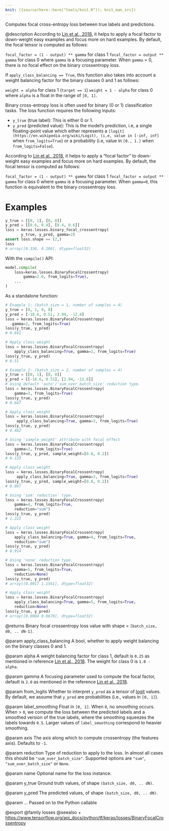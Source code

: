 ```yaml
---
knit: ({source(here::here("tools/knit.R")); knit_man_src})
---
```

Computes focal cross-entropy loss between true labels and predictions.

@description
According to [Lin et al., 2018](https://arxiv.org/pdf/1708.02002.pdf), it
helps to apply a focal factor to down-weight easy examples and focus more on
hard examples. By default, the focal tensor is computed as follows:

`focal_factor = (1 - output) ** gamma` for class 1
`focal_factor = output ** gamma` for class 0
where `gamma` is a focusing parameter. When `gamma` = 0, there is no focal
effect on the binary crossentropy loss.

If `apply_class_balancing == True`, this function also takes into account a
weight balancing factor for the binary classes 0 and 1 as follows:

`weight = alpha` for class 1 (`target == 1`)
`weight = 1 - alpha` for class 0
where `alpha` is a float in the range of `[0, 1]`.

Binary cross-entropy loss is often used for binary (0 or 1) classification
tasks. The loss function requires the following inputs:

- `y_true` (true label): This is either 0 or 1.
- `y_pred` (predicted value): This is the model's prediction, i.e, a single
    floating-point value which either represents a
    `[logit](https://en.wikipedia.org/wiki/Logit), (i.e, value in [-inf, inf]`
    when `from_logits=True`) or a probability (i.e, value in `[0., 1.]` when
    `from_logits=False`).

According to [Lin et al., 2018](https://arxiv.org/pdf/1708.02002.pdf), it
helps to apply a "focal factor" to down-weight easy examples and focus more
on hard examples. By default, the focal tensor is computed as follows:

`focal_factor = (1 - output) ** gamma` for class 1
`focal_factor = output ** gamma` for class 0
where `gamma` is a focusing parameter. When `gamma=0`, this function is
equivalent to the binary crossentropy loss.

# Examples
```python
y_true = [[0, 1], [0, 0]]
y_pred = [[0.6, 0.4], [0.4, 0.6]]
loss = keras.losses.binary_focal_crossentropy(
       y_true, y_pred, gamma=2)
assert loss.shape == (2,)
loss
# array([0.330, 0.206], dtype=float32)
```
With the `compile()` API:

```python
model.compile(
    loss=keras.losses.BinaryFocalCrossentropy(
        gamma=2.0, from_logits=True),
    ...
)
```

As a standalone function:

```python
# Example 1: (batch_size = 1, number of samples = 4)
y_true = [0, 1, 0, 0]
y_pred = [-18.6, 0.51, 2.94, -12.8]
loss = keras.losses.BinaryFocalCrossentropy(
   gamma=2, from_logits=True)
loss(y_true, y_pred)
# 0.691
```

```python
# Apply class weight
loss = keras.losses.BinaryFocalCrossentropy(
    apply_class_balancing=True, gamma=2, from_logits=True)
loss(y_true, y_pred)
# 0.51
```

```python
# Example 2: (batch_size = 2, number of samples = 4)
y_true = [[0, 1], [0, 0]]
y_pred = [[-18.6, 0.51], [2.94, -12.8]]
# Using default 'auto'/'sum_over_batch_size' reduction type.
loss = keras.losses.BinaryFocalCrossentropy(
    gamma=3, from_logits=True)
loss(y_true, y_pred)
# 0.647
```

```python
# Apply class weight
loss = keras.losses.BinaryFocalCrossentropy(
     apply_class_balancing=True, gamma=3, from_logits=True)
loss(y_true, y_pred)
# 0.482
```

```python
# Using 'sample_weight' attribute with focal effect
loss = keras.losses.BinaryFocalCrossentropy(
    gamma=3, from_logits=True)
loss(y_true, y_pred, sample_weight=[0.8, 0.2])
# 0.133
```

```python
# Apply class weight
loss = keras.losses.BinaryFocalCrossentropy(
     apply_class_balancing=True, gamma=3, from_logits=True)
loss(y_true, y_pred, sample_weight=[0.8, 0.2])
# 0.097
```

```python
# Using 'sum' reduction` type.
loss = keras.losses.BinaryFocalCrossentropy(
    gamma=4, from_logits=True,
    reduction="sum")
loss(y_true, y_pred)
# 1.222
```

```python
# Apply class weight
loss = keras.losses.BinaryFocalCrossentropy(
    apply_class_balancing=True, gamma=4, from_logits=True,
    reduction="sum")
loss(y_true, y_pred)
# 0.914
```

```python
# Using 'none' reduction type.
loss = keras.losses.BinaryFocalCrossentropy(
    gamma=5, from_logits=True,
    reduction=None)
loss(y_true, y_pred)
# array([0.0017 1.1561], dtype=float32)
```

```python
# Apply class weight
loss = keras.losses.BinaryFocalCrossentropy(
    apply_class_balancing=True, gamma=5, from_logits=True,
    reduction=None)
loss(y_true, y_pred)
# array([0.0004 0.8670], dtype=float32)
```

@returns
Binary focal crossentropy loss value
with shape = `[batch_size, d0, .. dN-1]`.

@param apply_class_balancing
A bool, whether to apply weight balancing on the
binary classes 0 and 1.

@param alpha
A weight balancing factor for class 1, default is `0.25` as
mentioned in reference [Lin et al., 2018](
https://arxiv.org/pdf/1708.02002.pdf).  The weight for class 0 is
`1.0 - alpha`.

@param gamma
A focusing parameter used to compute the focal factor, default is
`2.0` as mentioned in the reference
[Lin et al., 2018](https://arxiv.org/pdf/1708.02002.pdf).

@param from_logits
Whether to interpret `y_pred` as a tensor of
[logit](https://en.wikipedia.org/wiki/Logit) values. By default, we
assume that `y_pred` are probabilities (i.e., values in `[0, 1]`).

@param label_smoothing
Float in `[0, 1]`. When `0`, no smoothing occurs.
When > `0`, we compute the loss between the predicted labels
and a smoothed version of the true labels, where the smoothing
squeezes the labels towards `0.5`.
Larger values of `label_smoothing` correspond to heavier smoothing.

@param axis
The axis along which to compute crossentropy (the features axis).
Defaults to `-1`.

@param reduction
Type of reduction to apply to the loss. In almost all cases
this should be `"sum_over_batch_size"`.
Supported options are `"sum"`, `"sum_over_batch_size"` or `None`.

@param name
Optional name for the loss instance.

@param y_true
Ground truth values, of shape `(batch_size, d0, .. dN)`.

@param y_pred
The predicted values, of shape `(batch_size, d0, .. dN)`.

@param ...
Passed on to the Python callable

@export
@family losses
@seealso
+ <https://www.tensorflow.org/api_docs/python/tf/keras/losses/BinaryFocalCrossentropy>
